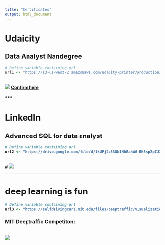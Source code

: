 ```yaml
---
title: "Certificates"
output: html_document
---
```


# Udaicity

## Data Analyst Nandegree 


```r
# Define variable containing url
url1 <- "https://s3-us-west-2.amazonaws.com/udacity-printer/production/certificates/0a9ea543-de8d-4e17-972b-c02d2ef9ffe1.svg"
```
<br><b>
![](`r url1`)
[Confirm here](https://graduation.udacity.com/confirm/SDZK7KZG)
<br><br>
***

# LinkedIn

## Advanced SQL for data analyst

```r
# Define variable containing url
url2 <- "https://drive.google.com/file/d/1kUFj2u83UbINhEahW6-BH3spZpIJ32Ay/view"
```
<br><b>
# ![](`r url2`)

***

# deep learning  is fun
```r
# Define variable containing url
url3 <- "https://selfdrivingcars.mit.edu/files/deeptraffic/visualization_media/25740.gif"
```
### MIT Deeptraffic Competiton:
<br><b>
![](`r url3`)